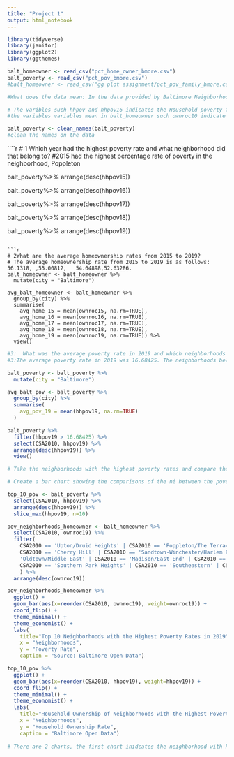 ```yaml
---
title: "Project 1"
output: html_notebook
---
```


```r
library(tidyverse)
library(janitor)
library(ggplot2)
library(ggthemes)

balt_homeowner <- read_csv("pct_home_owner_bmore.csv")
balt_poverty <- read_csv("pct_pov_bmore.csv")
#balt_homeowner <- read_csv("gg plot assignment/pct_pov_family_bmore.csv")
```

```r
#What does the data mean: In the data provided by Baltimore Neighborhood Indicators Alliance, balt_poverty table  measures the percentage of households whose income fell below the poverty threshold out of all households in an area. Baltimore Neighborhood Indicators Alliance took perctange of the population of Baltimore city which is a little over 500,000. The benchmark of poverty are housholds who make less than approximately 20,000.  

# The varibles such hhpov and hhpov16 indicates the Household poverty for that given year 
#the variables variables mean in balt_homeowner such ownroc10 indicate owner occupied housing residents for that given year. CSA stands for  Community Statistical Area. 
```

```r
balt_poverty <- clean_names(balt_poverty)
#clean the names on the data 

```
````r
#  1 Which year had the highest poverty rate and what neighborhood did that belong to? 
#2015 had the highest percentage rate of poverty in the neighborhood, Poppleton

balt_poverty%>%
  arrange(desc(hhpov15))

balt_poverty%>%
  arrange(desc(hhpov16))

balt_poverty%>%
  arrange(desc(hhpov17))

balt_poverty%>%
  arrange(desc(hhpov18))

balt_poverty%>%
  arrange(desc(hhpov19))
```

```r
# 2What are the average homeownership rates from 2015 to 2019?
# The average homeownership rate from 2015 to 2019 is as follows: 56.1318, ,55.00812,	54.64898,52.63286.
balt_homeowner <- balt_homeowner %>% 
  mutate(city = "Baltimore")

avg_balt_homeowner <- balt_homeowner %>% 
  group_by(city) %>% 
  summarise(
    avg_home_15 = mean(ownroc15, na.rm=TRUE),
    avg_home_16 = mean(ownroc16, na.rm=TRUE),
    avg_home_17 = mean(ownroc17, na.rm=TRUE), 
    avg_home_18 = mean(ownroc18, na.rm=TRUE),
    avg_home_19 = mean(ownroc19, na.rm=TRUE)) %>% 
  view()
```

```r
#3:  What was the average poverty rate in 2019 and which neighborhoods were above that(meaning they have a higher poverty rate than the average)?
#3:The average poverty rate in 2019 was 16.68425. The neighborhoods below that included Poppleton/The Terraces/Hollins Market, Cherry Hill and Upton/Druid Heights, which had the highest poverty rate. 

balt_poverty <- balt_poverty %>% 
  mutate(city = "Baltimore")

avg_balt_pov <- balt_poverty %>% 
  group_by(city) %>% 
  summarise(
    avg_pov_19 = mean(hhpov19, na.rm=TRUE)
  )

balt_poverty %>% 
  filter(hhpov19 > 16.68425) %>% 
  select(CSA2010, hhpov19) %>% 
  arrange(desc(hhpov19)) %>% 
  view()
```

```r
# Take the neighborhoods with the highest poverty rates and compare them to their homeownership rates in 2019 on two bar charts. 

# Create a bar chart showing the comparisons of the ni between the poverty rates and the homeownership rates in 2019. 

top_10_pov <- balt_poverty %>% 
  select(CSA2010, hhpov19) %>% 
  arrange(desc(hhpov19)) %>% 
  slice_max(hhpov19, n=10)

pov_neighborhoods_homeowner <- balt_homeowner %>% 
  select(CSA2010, ownroc19) %>% 
  filter(
    CSA2010 == 'Upton/Druid Heights' | CSA2010 == 'Poppleton/The Terraces/Hollins Market' |
    CSA2010 == 'Cherry Hill' | CSA2010 == 'Sandtown-Winchester/Harlem Park' | CSA2010 ==
    'Oldtown/Middle East' | CSA2010 == 'Madison/East End' | CSA2010 == 'Southwest Baltimore' | 
    CSA2010 == 'Southern Park Heights' | CSA2010 == 'Southeastern' | CSA2010 == 'Greater Rosemont'
    ) %>% 
  arrange(desc(ownroc19))

pov_neighborhoods_homeowner %>%
  ggplot() +
  geom_bar(aes(x=reorder(CSA2010, ownroc19), weight=ownroc19)) +
  coord_flip() + 
  theme_minimal() + 
  theme_economist() +
  labs(
    title="Top 10 Neighborhoods with the Highest Poverty Rates in 2019",
    x = "Neighborhoods",
    y = "Poverty Rate",
    caption = "Source: Baltimore Open Data")

top_10_pov %>%
  ggplot() +
  geom_bar(aes(x=reorder(CSA2010, hhpov19), weight=hhpov19)) +
  coord_flip() + 
  theme_minimal() + 
  theme_economist() +
  labs(
    title="Household Ownership of Neighborhoods with the Highest Poverty Rates in 2019",
    x = "Neighborhoods",
    y = "Household Ownership Rate",
    caption = "Baltimore Open Data")
  
# There are 2 charts, the first chart inidcates the neighborhood with highest rates and the second shows the householdownership rates in nieghborhoods with the highest poverty rates. 
```
